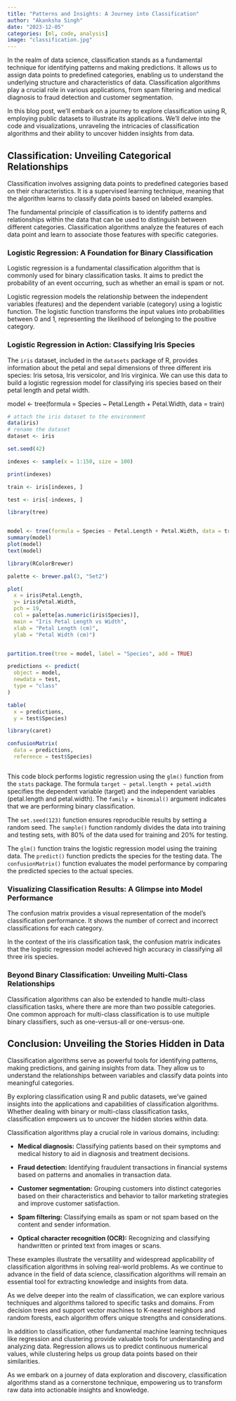 ```yaml
---
title: "Patterns and Insights: A Journey into Classification"
author: "Akanksha Singh"
date: "2023-12-05"
categories: [ml, code, analysis]
image: "classification.jpg"
---
```


In the realm of data science, classification stands as a fundamental technique for identifying patterns and making predictions. It allows us to assign data points to predefined categories, enabling us to understand the underlying structure and characteristics of data. Classification algorithms play a crucial role in various applications, from spam filtering and medical diagnosis to fraud detection and customer segmentation.

In this blog post, we'll embark on a journey to explore classification using R, employing public datasets to illustrate its applications. We'll delve into the code and visualizations, unraveling the intricacies of classification algorithms and their ability to uncover hidden insights from data.

## Classification: Unveiling Categorical Relationships

Classification involves assigning data points to predefined categories based on their characteristics. It is a supervised learning technique, meaning that the algorithm learns to classify data points based on labeled examples.

The fundamental principle of classification is to identify patterns and relationships within the data that can be used to distinguish between different categories. Classification algorithms analyze the features of each data point and learn to associate those features with specific categories.

### Logistic Regression: A Foundation for Binary Classification

Logistic regression is a fundamental classification algorithm that is commonly used for binary classification tasks. It aims to predict the probability of an event occurring, such as whether an email is spam or not.

Logistic regression models the relationship between the independent variables (features) and the dependent variable (category) using a logistic function. The logistic function transforms the input values into probabilities between 0 and 1, representing the likelihood of belonging to the positive category.

### Logistic Regression in Action: Classifying Iris Species

The `iris` dataset, included in the `datasets` package of R, provides information about the petal and sepal dimensions of three different iris species: Iris setosa, Iris versicolor, and Iris virginica. We can use this data to build a logistic regression model for classifying iris species based on their petal length and petal width.

model \<- tree(formula = Species \~ Petal.Length + Petal.Width, data = train)

```r

# attach the iris dataset to the environment
data(iris)
# rename the dataset
dataset <- iris

set.seed(42)

indexes <- sample(x = 1:150, size = 100)

print(indexes)

train <- iris[indexes, ]

test <- iris[-indexes, ]

library(tree)


model <- tree(formula = Species ~ Petal.Length + Petal.Width, data = train)
summary(model)
plot(model)
text(model)

library(RColorBrewer)

palette <- brewer.pal(3, "Set2")

plot( 
  x = iris$Petal.Length,
  y= iris$Petal.Width,
  pch = 19,
  col = palette[as.numeric(iris$Species)],
  main = "Iris Petal Length vs Width",
  xlab = "Petal Length (cm)",
  ylab = "Petal Width (cm)")


partition.tree(tree = model, label = "Species", add = TRUE)

predictions <- predict(
  object = model,
  newdata = test,
  type = "class"
)

table(
  x = predictions,
  y = test$Species)

library(caret)

confusionMatrix(
  data = predictions,
  reference = test$Species)



```

This code block performs logistic regression using the `glm()` function from the `stats` package. The formula `target ~ petal.length + petal.width` specifies the dependent variable (target) and the independent variables (petal.length and petal.width). The `family = binomial()` argument indicates that we are performing binary classification.

The `set.seed(123)` function ensures reproducible results by setting a random seed. The `sample()` function randomly divides the data into training and testing sets, with 80% of the data used for training and 20% for testing.

The `glm()` function trains the logistic regression model using the training data. The `predict()` function predicts the species for the testing data. The `confusionMatrix()` function evaluates the model performance by comparing the predicted species to the actual species.

### Visualizing Classification Results: A Glimpse into Model Performance

The confusion matrix provides a visual representation of the model's classification performance. It shows the number of correct and incorrect classifications for each category.

In the context of the iris classification task, the confusion matrix indicates that the logistic regression model achieved high accuracy in classifying all three iris species.

### Beyond Binary Classification: Unveiling Multi-Class Relationships

Classification algorithms can also be extended to handle multi-class classification tasks, where there are more than two possible categories. One common approach for multi-class classification is to use multiple binary classifiers, such as one-versus-all or one-versus-one.

## **Conclusion: Unveiling the Stories Hidden in Data**

Classification algorithms serve as powerful tools for identifying patterns, making predictions, and gaining insights from data. They allow us to understand the relationships between variables and classify data points into meaningful categories.

By exploring classification using R and public datasets, we've gained insights into the applications and capabilities of classification algorithms. Whether dealing with binary or multi-class classification tasks, classification empowers us to uncover the hidden stories within data.

Classification algorithms play a crucial role in various domains, including:

-   **Medical diagnosis:** Classifying patients based on their symptoms and medical history to aid in diagnosis and treatment decisions.

-   **Fraud detection:** Identifying fraudulent transactions in financial systems based on patterns and anomalies in transaction data.

-   **Customer segmentation:** Grouping customers into distinct categories based on their characteristics and behavior to tailor marketing strategies and improve customer satisfaction.

-   **Spam filtering:** Classifying emails as spam or not spam based on the content and sender information.

-   **Optical character recognition (OCR):** Recognizing and classifying handwritten or printed text from images or scans.

These examples illustrate the versatility and widespread applicability of classification algorithms in solving real-world problems. As we continue to advance in the field of data science, classification algorithms will remain an essential tool for extracting knowledge and insights from data.

As we delve deeper into the realm of classification, we can explore various techniques and algorithms tailored to specific tasks and domains. From decision trees and support vector machines to K-nearest neighbors and random forests, each algorithm offers unique strengths and considerations.

In addition to classification, other fundamental machine learning techniques like regression and clustering provide valuable tools for understanding and analyzing data. Regression allows us to predict continuous numerical values, while clustering helps us group data points based on their similarities.

As we embark on a journey of data exploration and discovery, classification algorithms stand as a cornerstone technique, empowering us to transform raw data into actionable insights and knowledge.

